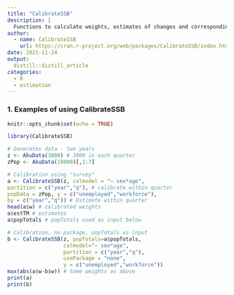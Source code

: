 ```yaml
---
title: "CalibrateSSB"
description: |
  Functions to calculate weights, estimates of changes and corresponding variance estimates for panel data with non-response. Partially overlapping samples are handled. Initially, weights are calculated by linear calibration.
author:
  - name: CalibrateSSB
    url: https://cran.r-project.org/web/packages/CalibrateSSB/index.html
date: 2021-11-24
output:
  distill::distill_article
categories:
  - R
  - estimation
---
```

### 1. Examples of using CalibrateSSB

```r
knitr::opts_chunk$set(echo = TRUE)
```

```r
library(CalibrateSSB)

# Generates data - two years
z <- AkuData(3000) # 3000 in each quarter
zPop <- AkuData(10000)[,1:7]

# Calibration using "survey"
a <- CalibrateSSB(z, calmodel = "~ sex*age",
partition = c("year","q"), # calibrate within quarter
popData = zPop, y = c("unemployed","workforce"),
by = c("year","q")) # Estimate within quarter
head(a$w) # calibrated weights
a$estTM # estimates
a$popTotals # popTotals used as input below

# Calibration, no package, popTotals as input
b <- CalibrateSSB(z, popTotals=a$popTotals, 
                  calmodel="~ sex*age", 
                  partition = c("year","q"), 
                  usePackage = "none", 
                  y = c("unemployed","workforce"))
max(abs(a$w-b$w)) # Same weights as above
print(a)
print(b)

```

